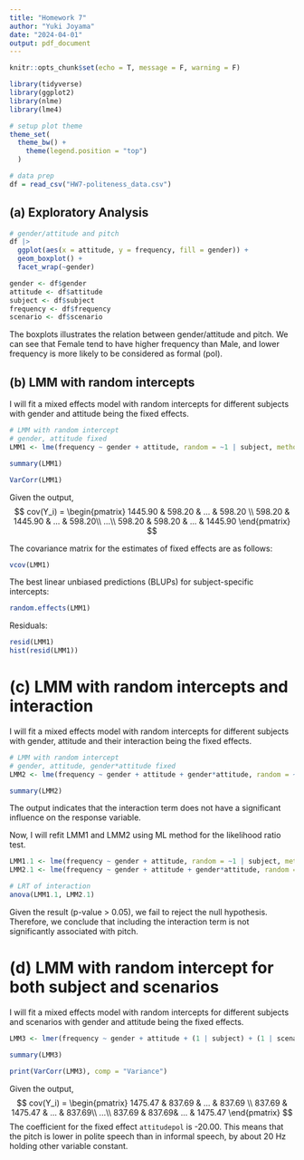 ```yaml
---
title: "Homework 7"
author: "Yuki Joyama"
date: "2024-04-01"
output: pdf_document
---
```


```r
knitr::opts_chunk$set(echo = T, message = F, warning = F)

library(tidyverse)
library(ggplot2)
library(nlme)
library(lme4)

# setup plot theme
theme_set(
  theme_bw() +
    theme(legend.position = "top")
  )
```

```r
# data prep
df = read_csv("HW7-politeness_data.csv")
```

## (a) Exploratory Analysis

```r
# gender/attitude and pitch
df |> 
  ggplot(aes(x = attitude, y = frequency, fill = gender)) +
  geom_boxplot() +
  facet_wrap(~gender)

gender <- df$gender
attitude <- df$attitude
subject <- df$subject
frequency <- df$frequency
scenario <- df$scenario
```

The boxplots illustrates the relation between gender/attitude and pitch. We can see that Female tend to have higher frequency than Male, and lower frequency is more likely to be considered as formal (pol). 

## (b) LMM with random intercepts
I will fit a mixed effects model with random intercepts for different subjects with gender and attitude being the fixed effects.  
```r
# LMM with random intercept
# gender, attitude fixed
LMM1 <- lme(frequency ~ gender + attitude, random = ~1 | subject, method = "REML")

summary(LMM1)
```

```r
VarCorr(LMM1)
```

Given the output, 
$$
cov(Y_i) = \begin{pmatrix}
1445.90 & 598.20 & ... & 598.20 \\
598.20 & 1445.90 & ... & 598.20\\
...\\
598.20 & 598.20 & ... & 1445.90
\end{pmatrix}
$$

The covariance matrix for the estimates of fixed effects are as follows:
```r
vcov(LMM1)
```

The best linear unbiased predictions (BLUPs) for subject-specific intercepts:
```r
random.effects(LMM1)
```

Residuals: 
```r
resid(LMM1)
hist(resid(LMM1))
```

# (c) LMM with random intercepts and interaction
I will fit a mixed effects model with random intercepts for different subjects with gender, attitude and their interaction being the fixed effects.  
```r
# LMM with random intercept
# gender, attitude, gender*attitude fixed
LMM2 <- lme(frequency ~ gender + attitude + gender*attitude, random = ~1 | subject, method = "REML")

summary(LMM2)
```
The output indicates that the interaction term does not have a significant influence on the response variable.

Now, I will refit LMM1 and LMM2 using ML method for the likelihood ratio test.
```r
LMM1.1 <- lme(frequency ~ gender + attitude, random = ~1 | subject, method = "ML")
LMM2.1 <- lme(frequency ~ gender + attitude + gender*attitude, random = ~1 | subject, method = "ML")

# LRT of interaction 
anova(LMM1.1, LMM2.1)
```
Given the result (p-value > 0.05), we fail to reject the null hypothesis. Therefore, we conclude that including the interaction term is not significantly associated with pitch. 

# (d) LMM with random intercept for both subject and scenarios
I will fit a mixed effects model with random intercepts for different subjects and scenarios with gender and attitude being the fixed effects. 
```r
LMM3 <- lmer(frequency ~ gender + attitude + (1 | subject) + (1 | scenario))

summary(LMM3) 
```

```r
print(VarCorr(LMM3), comp = "Variance")
```

Given the output, 
$$
cov(Y_i) = \begin{pmatrix}
1475.47 & 837.69 & ... & 837.69 \\
837.69 & 1475.47 & ... & 837.69\\
...\\
837.69 & 837.69& ... & 1475.47
\end{pmatrix}
$$
The coefficient for the fixed effect `attitudepol` is -20.00. This means that the pitch is lower in polite speech than in informal speech, by about 20 Hz holding other variable constant. 



